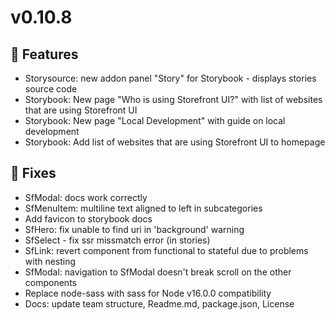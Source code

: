 
<Meta title="Releases/v0.10.8 - Latest/Change log" />

# v0.10.8

## 🚀 Features

- Storysource: new addon panel "Story" for Storybook - displays stories source code
- Storybook: New page "Who is using Storefront UI?" with list of websites that are using Storefront UI
- Storybook: New page "Local Development" with guide on local development
- Storybook: Add list of websites that are using Storefront UI to homepage

## 🐛 Fixes

- SfModal: docs work correctly
- SfMenuItem: multiline text aligned to left in subcategories
- Add favicon to storybook docs
- SfHero: fix unable to find uri in 'background' warning
- SfSelect - fix ssr missmatch error (in stories)
- SfLink: revert component from functional to stateful due to problems with nesting
- SfModal: navigation to SfModal doesn't break scroll on the other components
- Replace node-sass with sass for Node v16.0.0 compatibility
- Docs: update team structure, Readme.md, package.json, License
